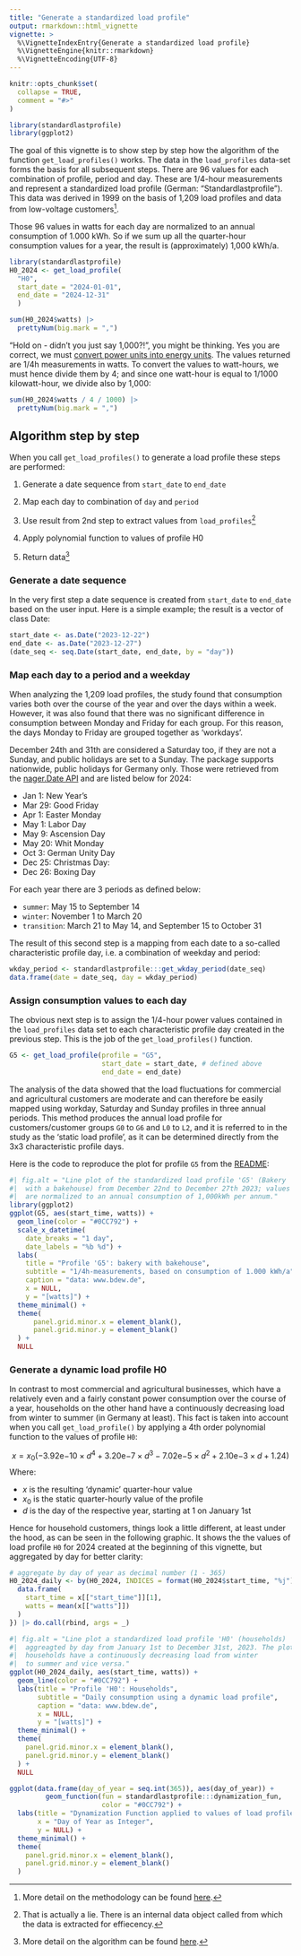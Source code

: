 ```yaml
---
title: "Generate a standardized load profile"
output: rmarkdown::html_vignette
vignette: >
  %\VignetteIndexEntry{Generate a standardized load profile}
  %\VignetteEngine{knitr::rmarkdown}
  %\VignetteEncoding{UTF-8}
---
```


```r
knitr::opts_chunk$set(
  collapse = TRUE,
  comment = "#>"
)
```

``` r
library(standardlastprofile)
library(ggplot2)
```

The goal of this vignette is to show step by step how the algorithm of the function `get_load_profiles()` works. The data in the `load_profiles` data-set forms the basis for all subsequent steps. There are 96 values for each combination of profile, period and day. These are 1/4-hour measurements and represent a standardized load profile (German: "Standardlastprofile"). This data was derived in 1999 on the basis of 1,209 load profiles and data from low-voltage customers[^bdew-1].

  [^bdew-1]: More detail on the methodology can be found [here](https://www.bdew.de/media/documents/1999_Repraesentative-VDEW-Lastprofile.pdf).

Those 96 values in watts for each day are normalized to an annual consumption of 1.000 kWh. So if we sum up all the quarter-hour consumption values for a year, the result is (approximately) 1,000 kWh/a.

```r
library(standardlastprofile)
H0_2024 <- get_load_profile(
  "H0",
  start_date = "2024-01-01",
  end_date = "2024-12-31"
  )
```

```r
sum(H0_2024$watts) |> 
  prettyNum(big.mark = ",")
```

"Hold on - didn't you just say 1,000?!", you might be thinking. Yes you are correct, we must [convert power units into energy units](https://en.wikipedia.org/wiki/Watt#Distinction_between_watts_and_watt-hours). The values returned are 1/4h measurements in watts. To convert the values to watt-hours, we must hence divide them by 4; and since one watt-hour is equal to 1/1000 kilowatt-hour, we divide also by 1,000:

```r
sum(H0_2024$watts / 4 / 1000) |> 
  prettyNum(big.mark = ",")
```

## Algorithm step by step

When you call `get_load_profiles()` to generate a load profile these steps are performed:

1. Generate a date sequence from `start_date` to `end_date`
2. Map each day to combination of `day` and `period`
3. Use result from 2nd step to extract values from `load_profiles`[^data-1]

    [^data-1]: That is actually a lie. There is an internal data object called from which the data is extracted for effiecency.

4. Apply polynomial function to values of profile H0
5. Return data[^bdew-2]

  [^bdew-2]: More detail on the algorithm can be found [here](https://www.bdew.de/media/documents/2000131_Anwendung-repraesentativen_Lastprofile-Step-by-step.pdf).

  
### Generate a date sequence

In the very first step a date sequence is created from `start_date` to `end_date` based on the user input. Here is a simple example; the result is a vector of class Date:

```r
start_date <- as.Date("2023-12-22")
end_date <- as.Date("2023-12-27")
(date_seq <- seq.Date(start_date, end_date, by = "day"))
```

### Map each day to a period and a weekday

When analyzing the 1,209 load profiles, the study found that consumption varies both over the course of the year and over the days within a week. However, it was also found that there was no significant difference in consumption between Monday and Friday for each group. For this reason, the days Monday to Friday are grouped together as 'workdays'.

December 24th and 31th are considered a Saturday too, if they are not a Sunday, and public holidays are set to a Sunday. The package supports nationwide, public holidays for Germany only. Those were retrieved from the [nager.Date API](https://github.com/nager/Nager.Date) and are listed below for 2024:

* Jan 1: New Year's
* Mar 29: Good Friday
* Apr 1: Easter Monday
* May 1: Labor Day
* May 9: Ascension Day
* May 20: Whit Monday
* Oct 3: German Unity Day
* Dec 25: Christmas Day: 
* Dec 26: Boxing Day

For each year there are 3 periods as defined below:

* `summer`: May 15 to September 14
* `winter`: November 1 to March 20
* `transition`: March 21 to May 14, and September 15 to October 31

The result of this second step is a mapping from each date to a so-called characteristic profile day, i.e. a combination of weekday and period:

```r
wkday_period <- standardlastprofile:::get_wkday_period(date_seq)
data.frame(date = date_seq, day = wkday_period)
```

### Assign consumption values to each day

The obvious next step is to assign the 1/4-hour power values contained in the `load_profiles` data set to each characteristic profile day created in the previous step. This is the job of the `get_load_profiles()` function. 

``` r
G5 <- get_load_profile(profile = "G5",
                       start_date = start_date, # defined above
                       end_date = end_date)
```

The analysis of the data showed that the load fluctuations for commercial and agricultural customers are moderate and can therefore be easily mapped using workday, Saturday and Sunday profiles in three annual periods. This method produces the annual load profile for customers/customer groups `G0` to `G6` and `L0` to `L2`, and it is referred to in the study as the 'static load profile', as it can be determined directly from the 3x3 characteristic profile days. 

Here is the code to reproduce the plot for profile `G5` from the [README](https://github.com/flrd/standardlastprofile#generate-a-load-profile):

``` r
#| fig.alt = "Line plot of the standardized load profile 'G5' (Bakery
#|  with a bakehouse) from December 22nd to December 27th 2023; values 
#|  are normalized to an annual consumption of 1,000kWh per annum."
library(ggplot2)
ggplot(G5, aes(start_time, watts)) +
  geom_line(color = "#0CC792") +
  scale_x_datetime(
    date_breaks = "1 day",
    date_labels = "%b %d") +
  labs(
    title = "Profile 'G5': bakery with bakehouse",
    subtitle = "1/4h-measurements, based on consumption of 1.000 kWh/a",
    caption = "data: www.bdew.de",
    x = NULL,
    y = "[watts]") +
  theme_minimal() +
  theme(
      panel.grid.minor.x = element_blank(),
      panel.grid.minor.y = element_blank()
  ) +
  NULL
```

### Generate a dynamic load profile H0

In contrast to most commercial and agricultural businesses, which have a relatively even and a fairly constant power consumption over the course of a year, households on the other hand have a continuously decreasing load from winter to summer (in Germany at least). This fact is taken into account when you call `get_load_profile()` by applying a 4th order polynomial function to the values of profile `H0`:

$$
x = x_0 (-3.92\mathrm{e}{-10} \times d^4 + 3.20\mathrm{e}{-7} \times  d^3 - 7.02\mathrm{e}{-5} \times d^2 + 2.10\mathrm{e}{-3} \times d + 1.24)
$$
Where:

* $x$ is the resulting 'dynamic' quarter-hour value
* $x_0$ is the static quarter-hourly value of the profile
* $d$ is the day of the respective year, starting at 1 on January 1st

Hence for household customers, things look a little different, at least under the hood, as can be seen in the following graphic. It shows the the values of load profile `H0` for 2024 created at the beginning of this vignette, but aggregated by day for better clarity:

``` r
# aggregate by day of year as decimal number (1 - 365)
H0_2024_daily <- by(H0_2024, INDICES = format(H0_2024$start_time, "%j"), FUN = function(x) {
  data.frame(
    start_time = x[["start_time"]][1],
    watts = mean(x[["watts"]])
  )
}) |> do.call(rbind, args = _)
```


``` r
#| fig.alt = "Line plot a standardized load profile 'H0' (households)
#|  aggreagted by day from January 1st to December 31st, 2023. The plot shows that  
#|  households have a continuously decreasing load from winter 
#|  to summer and vice versa."
ggplot(H0_2024_daily, aes(start_time, watts)) +
  geom_line(color = "#0CC792") +
  labs(title = "Profile 'H0': Households",
       subtitle = "Daily consumption using a dynamic load profile",
       caption = "data: www.bdew.de",
       x = NULL,
       y = "[watts]") +
  theme_minimal() +
  theme(
    panel.grid.minor.x = element_blank(),
    panel.grid.minor.y = element_blank()
  ) +
  NULL
```



``` r
ggplot(data.frame(day_of_year = seq.int(365)), aes(day_of_year)) +
         geom_function(fun = standardlastprofile:::dynamization_fun,
                       color = "#0CC792") +
  labs(title = "Dynamization Function applied to values of load profile H0",
       x = "Day of Year as Integer",
       y = NULL) +
  theme_minimal() +
  theme(
    panel.grid.minor.x = element_blank(),
    panel.grid.minor.y = element_blank()
  )
```
